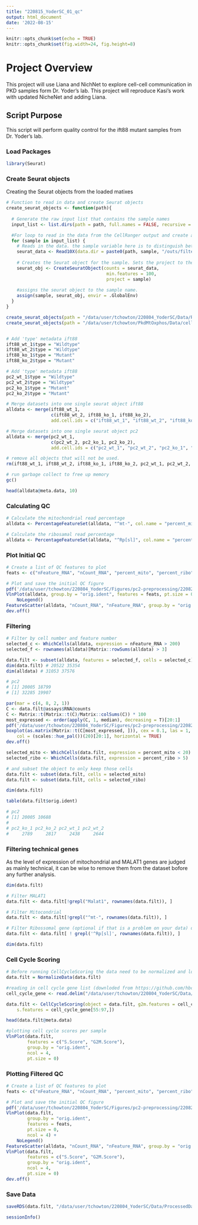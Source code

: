 ```yaml
---
title: "220815_YoderSC_01_qc"
output: html_document
date: '2022-08-15'
---
```


```r
knitr::opts_chunk$set(echo = TRUE)
knitr::opts_chunk$set(fig.width=24, fig.height=8) 
```

# Project Overview
This project will use Liana and NichNet to explore cell-cell communication in PKD samples form Dr. Yoder's lab. This project will reproduce Kasi's work with updated NicheNet and adding Liana.

## Script Purpose
This script will perform quality control for the ift88 mutant samples from Dr. Yoder's lab. 

### Load Packages

```r
library(Seurat)
```

### Create Seurat objects
Creating the Seurat objects from the loaded matixes

```r
# Function to read in data and create Seurat objects
create_seurat_objects <- function(path){
  
  # Generate the raw input list that contains the sample names
  input_list <- list.dirs(path = path, full.names = FALSE, recursive = FALSE)

  #For loop to read in the data from the CellRanger output and create a cooresponding Seurat object. 
  for (sample in input_list) {
    # Reads in the data. the sample variable here is to distinguish between the data directories from the STARsolo output
    seurat_data <- Read10X(data.dir = paste0(path, sample, "/outs/filtered_feature_bc_matrix/"))
    
    # Creates the Seurat object for the sample. Sets the project to the sample name.
    seurat_obj <- CreateSeuratObject(counts = seurat_data,
                                      min.features = 100,
                                      project = sample)
    
    #assigns the seurat object to the sample name.
    assign(sample, seurat_obj, envir = .GlobalEnv)
  }
}

create_seurat_objects(path = "/data/user/tchowton/220804_YoderSC/Data/RawData/")
create_seurat_objects(path = "/data/user/tchowton/PkdMtOxphos/Data/cellRangerOutput/220624_cellRangerOutputsPC2/")


# Add 'type' metadata ift88
ift88_wt_1$type = "Wildtype"
ift88_wt_2$type = "Wildtype"
ift88_ko_1$type = "Mutant"
ift88_ko_2$type = "Mutant"

# Add 'type' metadata ift88
pc2_wt_1$type = "Wildtype"
pc2_wt_2$type = "Wildtype"
pc2_ko_1$type = "Mutant"
pc2_ko_2$type = "Mutant"

# Merge datasets into one single seurat object ift88
alldata <- merge(ift88_wt_1,
                 c(ift88_wt_2, ift88_ko_1, ift88_ko_2),
                 add.cell.ids = c("ift88_wt_1", "ift88_wt_2", "ift88_ko_1", "ift88_ko_2"))

# Merge datasets into one single seurat object pc2
alldata <- merge(pc2_wt_1,
                 c(pc2_wt_2, pc2_ko_1, pc2_ko_2),
                 add.cell.ids = c("pc2_wt_1", "pc2_wt_2", "pc2_ko_1", "pc2_ko_2"))

# remove all objects that will not be used.
rm(ift88_wt_1, ift88_wt_2, ift88_ko_1, ift88_ko_2, pc2_wt_1, pc2_wt_2, pc2_ko_1, pc2_ko_2)

# run garbage collect to free up memory
gc()

head(alldata@meta.data, 10)
```

### Calculating QC

```r
# Calculate the mitochondrial read percentage
alldata <- PercentageFeatureSet(alldata, "^mt-", col.name = "percent_mito")

# Calculate the ribosamal read percentage
alldata <- PercentageFeatureSet(alldata, "^Rp[sl]", col.name = "percent_ribo")

```

### Plot Initial QC
```r
# Create a list of QC features to plot
feats <- c("nFeature_RNA", "nCount_RNA", "percent_mito", "percent_ribo")

# Plot and save the initial QC figure
pdf('/data/user/tchowton/220804_YoderSC/Figures/pc2-preprocessing/220829_qc-initial.pdf')
VlnPlot(alldata, group.by = "orig.ident", features = feats, pt.size = 0, ncol = 4) +
    NoLegend()
FeatureScatter(alldata, "nCount_RNA", "nFeature_RNA", group.by = "orig.ident", pt.size = 0.5)
dev.off()
```

### Filtering 

```r
# Filter by cell number and feature number
selected_c <- WhichCells(alldata, expression = nFeature_RNA > 200)
selected_f <- rownames(alldata)[Matrix::rowSums(alldata) > 3]

data.filt <- subset(alldata, features = selected_f, cells = selected_c)
dim(data.filt) # 20522 35354
dim(alldata) # 31053 37576

# pc2
# [1] 20005 18799
# [1] 32285 19907
```

```r
par(mar = c(4, 8, 2, 1))
C <- data.filt@assays$RNA@counts
C <- Matrix::t(Matrix::t(C)/Matrix::colSums(C)) * 100
most_expressed <- order(apply(C, 1, median), decreasing = T)[20:1]
pdf('/data/user/tchowton/220804_YoderSC/Figures/pc2-preprocessing/220829_total-top-genes-filtered.pdf')
boxplot(as.matrix(Matrix::t(C[most_expressed, ])), cex = 0.1, las = 1, xlab = "% total count per cell",
    col = (scales::hue_pal())(20)[20:1], horizontal = TRUE)
dev.off()
```

```r
selected_mito <- WhichCells(data.filt, expression = percent_mito < 20)
selected_ribo <- WhichCells(data.filt, expression = percent_ribo > 5)

# and subset the object to only keep those cells
data.filt <- subset(data.filt, cells = selected_mito)
data.filt <- subset(data.filt, cells = selected_ribo)

dim(data.filt)

table(data.filt$orig.ident)

# pc2
# [1] 20005 10688
# 
# pc2_ko_1 pc2_ko_2 pc2_wt_1 pc2_wt_2 
#     2789     2817     2438     2644 
```

### Filtering technical genes
As the level of expression of mitochondrial and MALAT1 genes are judged as mainly technical, it can be wise to remove them from the dataset bofore any further analysis.

```r
dim(data.filt)

# Filter MALAT1
data.filt <- data.filt[!grepl("Malat1", rownames(data.filt)), ]

# Filter Mitocondrial
data.filt <- data.filt[!grepl("^mt-", rownames(data.filt)), ]

# Filter Ribossomal gene (optional if that is a problem on your data) data.filt
data.filt <- data.filt[ ! grepl('^Rp[sl]', rownames(data.filt)), ]

dim(data.filt)
```

### Cell Cycle Scoring

```r
# Before running CellCycleScoring the data need to be normalized and logtransformed.
data.filt = NormalizeData(data.filt)

#reading in cell cycle gene list (downloded from https://github.com/hbc/tinyatlas/blob/master/cell_cycle/Mus_musculus.csv)
cell_cycle_gene <- read.delim("/data/user/tchowton/220804_YoderSC/Data/mouse-cell-cycle-genes.txt", header = FALSE)

data.filt <- CellCycleScoring(object = data.filt, g2m.features = cell_cycle_gene[1:54,],
    s.features = cell_cycle_gene[55:97,])

head(data.filt@meta.data)

#plotting cell cycle scores per sample
VlnPlot(data.filt, 
        features = c("S.Score", "G2M.Score"), 
        group.by = "orig.ident", 
        ncol = 4, 
        pt.size = 0)
```

### Plotting Filtered QC
```r
# Create a list of QC features to plot
feats <- c("nFeature_RNA", "nCount_RNA", "percent_mito", "percent_ribo")

# Plot and save the initial QC figure
pdf('/data/user/tchowton/220804_YoderSC/Figures/pc2-preprocessing/220829_qc-filtered.pdf')
VlnPlot(data.filt, 
        group.by = "orig.ident", 
        features = feats, 
        pt.size = 0, 
        ncol = 4) +
    NoLegend()
FeatureScatter(alldata, "nCount_RNA", "nFeature_RNA", group.by = "orig.ident", pt.size = 0.5)
VlnPlot(data.filt, 
        features = c("S.Score", "G2M.Score"), 
        group.by = "orig.ident", 
        ncol = 4, 
        pt.size = 0)
dev.off()
```

### Save Data
```r
saveRDS(data.filt, "/data/user/tchowton/220804_YoderSC/Data/ProcessedData/220829_YoderSC_01-PC2-qc.rds")

sessionInfo()
```
























